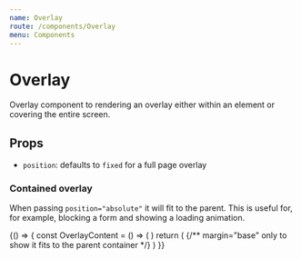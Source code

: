 ```yaml
---
name: Overlay
route: /components/Overlay
menu: Components
---
```



# Overlay

Overlay component to rendering an overlay either within an element or covering the entire screen.

## Props

<Props of={Overlay} />

* `position`: defaults to `fixed` for a full page overlay

### Contained overlay

When passing `position="absolute"` it will fit to the parent. This is useful for, for example, blocking a form and showing a loading animation.

<Playground>
  {() => {
    const OverlayContent = () => (
      <Flex width="100%" height="100%" justifyContent="center" alignItems="center">
        <HeartLoader size={40} context="shadower" />
      </Flex>
    )
    return (
      <Box 
        position="relative" 
        width="700px" 
        height="200px"
        bg="neutral.base"
      >
        {/** margin="base" only to show it fits to the parent container */}
        <Overlay position="absolute" margin="base">
          <OverlayContent />
        </Overlay>
      </Box>
    )
  }}
</Playground>
